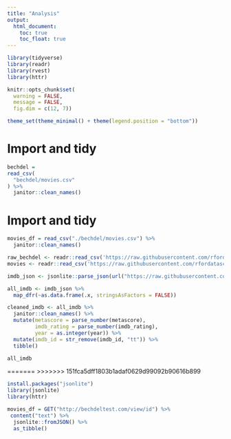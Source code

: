 ```yaml
---
title: "Analysis"
output: 
  html_document:
    toc: true
    toc_float: true
---
```


```r
library(tidyverse)
library(readr)
library(rvest)
library(httr)

knitr::opts_chunk$set(
  warning = FALSE, 
  message = FALSE,
  fig.dim = c(12, 7))

theme_set(theme_minimal() + theme(legend.position = "bottom"))
```




# Import and tidy


```r
bechdel = 
read_csv(
  "bechdel/movies.csv"
) %>% 
  janitor::clean_names()
```




# Import and tidy

```r
movies_df = read_csv("./bechdel/movies.csv") %>% 
  janitor::clean_names()

raw_bechdel <- readr::read_csv('https://raw.githubusercontent.com/rfordatascience/tidytuesday/master/data/2021/2021-03-09/raw_bechdel.csv')
movies <- readr::read_csv('https://raw.githubusercontent.com/rfordatascience/tidytuesday/master/data/2021/2021-03-09/movies.csv')

```


```r
imdb_json <- jsonlite::parse_json(url("https://raw.githubusercontent.com/brianckeegan/Bechdel/master/imdb_data.json"))

all_imdb <- imdb_json %>%
  map_dfr(~as.data.frame(.x, stringsAsFactors = FALSE))

cleaned_imdb <- all_imdb %>% 
  janitor::clean_names() %>% 
  mutate(metascore = parse_number(metascore),
         imdb_rating = parse_number(imdb_rating),
         year = as.integer(year)) %>% 
  mutate(imdb_id = str_remove(imdb_id, "tt")) %>% 
  tibble()

all_imdb

```

=======
>>>>>>> 151fca5dff1803b1adaf0629d99092b90616b899

```r
install.packages("jsonlite")
library(jsonlite)
library(httr)

movies_df = GET("http://bechdeltest.com/view/id") %>% 
 content("text") %>%
  jsonlite::fromJSON() %>%
  as_tibble()


```
 
 